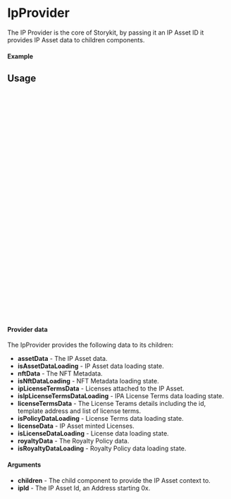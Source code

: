 

<Meta of={IpProviderStory} title="Providers/IpProvider" />

# IpProvider

The IP Provider is the core of Storykit, by passing it an IP Asset ID it provides IP Asset data to children components.

#### Example

<Canvas of={IpProviderStory.Select} />

<Controls />

## Usage

```ts
// wrap your component with the IpProvider

import { IpProvider } from "@storyprotocol/storykit"
import ExampleComponent from './ExampleComponent'

const ExamplePage = () => {
  return (
    <IpProvider ipId={"0xbbf08a30b9ff0f717a024a75963d3196aaf0f0dd"}>
      <ExampleComponent />
    </IpProvider>
  );
};

export default ExamplePage;
```

```ts
// in your component file, context provides IP asset state

import { useIpContext } from "@storyprotocol/storykit"

const ExampleComponent = () => {

  const { nftData, isNftDataLoading } = useIpContext()

  return (
    <div>
      {isNftDataLoading && <div>Fetching Asset...</div>}

      {nftData && !isNftDataLoading ? (
        <div>nft id: {nftData.nft_id}</div>
      ) : null}
    </div>
  );
};

export default ExampleComponent;
```

#### Provider data

The IpProvider provides the following data to its children:

- **assetData** - The IP Asset data.
- **isAssetDataLoading** - IP Asset data loading state.
- **nftData** - The NFT Metadata.
- **isNftDataLoading** - NFT Metadata loading state.
- **ipLicenseTermsData** - Licenses attached to the IP Asset.
- **isIpLicenseTermsDataLoading** - IPA License Terms data loading state.
- **licenseTermsData** - The License Terams details including the id, template address and list of license terms.
- **isPolicyDataLoading** - License Terms data loading state.
- **licenseData** - IP Asset minted Licenses.
- **isLicenseDataLoading** - License data loading state.
- **royaltyData** - The Royalty Policy data.
- **isRoyaltyDataLoading** - Royalty Policy data loading state.

#### Arguments

- **children** - The child component to provide the IP Asset context to.
- **ipId** - The IP Asset Id, an Address starting 0x.
